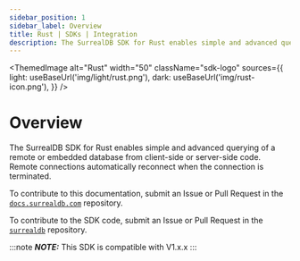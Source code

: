 ```yaml
---
sidebar_position: 1
sidebar_label: Overview
title: Rust | SDKs | Integration
description: The SurrealDB SDK for Rust enables simple and advanced querying of a remote or embedded database.
---
```



<ThemedImage
  alt="Rust"
  width="50"
  className="sdk-logo"
  sources={{
    light: useBaseUrl('img/light/rust.png'),
    dark: useBaseUrl('img/rust-icon.png'),
  }}
/>

# Overview

The SurrealDB SDK for Rust enables simple and advanced querying of a remote or embedded database from client-side or server-side code. Remote connections automatically reconnect when the connection is terminated.

To contribute to this documentation, submit an Issue or Pull Request in the [`docs.surrealdb.com`](https://github.com/surrealdb/docs.surrealdb.com) repository.

To contribute to the SDK code, submit an Issue or Pull Request in the [`surrealdb`](https://github.com/surrealdb/surrealdb) repository.

:::note
___NOTE:___ This SDK is compatible with V1.x.x
:::
